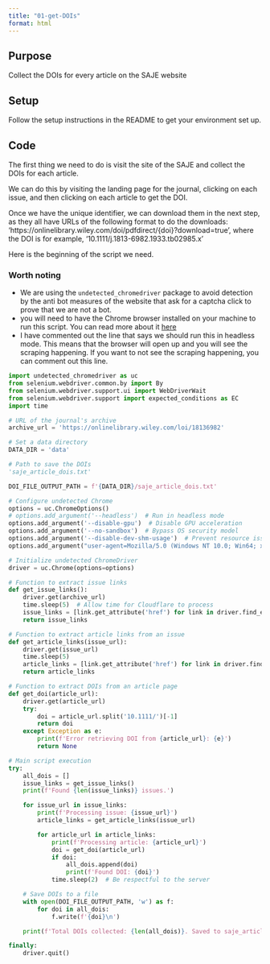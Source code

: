 ```yaml
---
title: "01-get-DOIs"
format: html
---
```


## Purpose

Collect the DOIs for every article on the SAJE website

## Setup

Follow the setup instructions in the README to get your environment set up.

## Code

The first thing we need to do is visit the site of the SAJE and collect the DOIs for each article.

We can do this by visiting the landing page for the journal, clicking on each issue, and then clicking on each article to get the DOI.

Once we have the unique identifier, we can download them in the next step, as they all have URLs of the following format to do the downloads: 'https://onlinelibrary.wiley.com/doi/pdfdirect/{doi}?download=true', where the DOI is for example, '10.1111/j.1813-6982.1933.tb02985.x'

Here is the beginning of the script we need.

### Worth noting

- We are using the `undetected_chromedriver` package to avoid detection by the anti bot measures of the website that ask for a captcha click to prove that we are not a bot.
- you will need to have the Chrome browser installed on your machine to run this script. You can read more about it [here](https://developer.chrome.com/docs/chromedriver/get-started)
- I have commented out the line that says we should run this in headless mode. This means that the browser will open up and you will see the scraping happening. If you want to not see the scraping happening, you can comment out this line. 

```python
import undetected_chromedriver as uc
from selenium.webdriver.common.by import By
from selenium.webdriver.support.ui import WebDriverWait
from selenium.webdriver.support import expected_conditions as EC
import time

# URL of the journal's archive
archive_url = 'https://onlinelibrary.wiley.com/loi/18136982'

# Set a data directory
DATA_DIR = 'data'

# Path to save the DOIs
'saje_article_dois.txt'

DOI_FILE_OUTPUT_PATH = f'{DATA_DIR}/saje_article_dois.txt'

# Configure undetected Chrome
options = uc.ChromeOptions()
# options.add_argument('--headless')  # Run in headless mode
options.add_argument('--disable-gpu')  # Disable GPU acceleration
options.add_argument('--no-sandbox')  # Bypass OS security model
options.add_argument('--disable-dev-shm-usage')  # Prevent resource issues
options.add_argument("user-agent=Mozilla/5.0 (Windows NT 10.0; Win64; x64) AppleWebKit/537.36 (KHTML, like Gecko) Chrome/91.0.4472.124 Safari/537.36")

# Initialize undetected ChromeDriver
driver = uc.Chrome(options=options)

# Function to extract issue links
def get_issue_links():
    driver.get(archive_url)
    time.sleep(5)  # Allow time for Cloudflare to process
    issue_links = [link.get_attribute('href') for link in driver.find_elements(By.CSS_SELECTOR, '.visitable')]
    return issue_links

# Function to extract article links from an issue
def get_article_links(issue_url):
    driver.get(issue_url)
    time.sleep(5)
    article_links = [link.get_attribute('href') for link in driver.find_elements(By.CSS_SELECTOR, '.PdfLink a')]
    return article_links

# Function to extract DOIs from an article page
def get_doi(article_url):
    driver.get(article_url)
    try:
        doi = article_url.split('10.1111/')[-1]
        return doi
    except Exception as e:
        print(f'Error retrieving DOI from {article_url}: {e}')
        return None

# Main script execution
try:
    all_dois = []
    issue_links = get_issue_links()
    print(f'Found {len(issue_links)} issues.')

    for issue_url in issue_links:
        print(f'Processing issue: {issue_url}')
        article_links = get_article_links(issue_url)

        for article_url in article_links:
            print(f'Processing article: {article_url}')
            doi = get_doi(article_url)
            if doi:
                all_dois.append(doi)
                print(f'Found DOI: {doi}')
            time.sleep(2)  # Be respectful to the server

    # Save DOIs to a file
    with open(DOI_FILE_OUTPUT_PATH, 'w') as f:
        for doi in all_dois:
            f.write(f'{doi}\n')

    print(f'Total DOIs collected: {len(all_dois)}. Saved to saje_article_dois.txt')

finally:
    driver.quit()

```